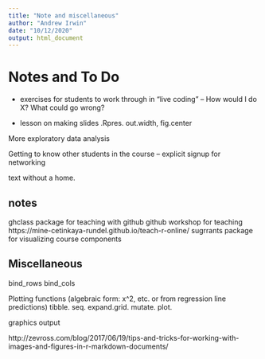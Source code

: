 ```yaml
---
title: "Note and miscellaneous"
author: "Andrew Irwin"
date: "10/12/2020"
output: html_document
---
```


# Notes and To Do

- exercises for students to work through in "live coding" -- How would I do X? What could go wrong?

- lesson on making slides .Rpres. out.width, fig.center

More exploratory data analysis

Getting to know other students in the course -- explicit signup for networking



text without a home.


## notes

ghclass package for teaching with github
github workshop for teaching https://mine-cetinkaya-rundel.github.io/teach-r-online/
sugrrants package for visualizing course components

## Miscellaneous


bind_rows
bind_cols


Plotting functions (algebraic form: x^2, etc. or from regression line predictions)
tibble. seq. expand.grid. mutate. plot.



graphics output

http://zevross.com/blog/2017/06/19/tips-and-tricks-for-working-with-images-and-figures-in-r-markdown-documents/
